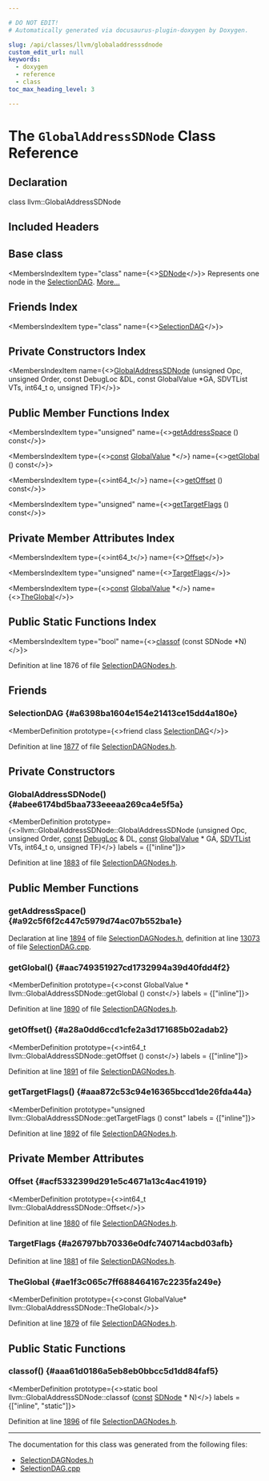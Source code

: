 ```yaml
---

# DO NOT EDIT!
# Automatically generated via docusaurus-plugin-doxygen by Doxygen.

slug: /api/classes/llvm/globaladdresssdnode
custom_edit_url: null
keywords:
  - doxygen
  - reference
  - class
toc_max_heading_level: 3

---
```





# The `GlobalAddressSDNode` Class Reference

<DoxygenPage pluginConfig={pluginConfig}>



## Declaration

<CodeBlock>class llvm::GlobalAddressSDNode</CodeBlock>

## Included Headers

<IncludesList>
<IncludesListItem
  filePath="llvm/CodeGen/SelectionDAGNodes.h"
  permalink="/docs/api/files/include/include/llvm/include/llvm/codegen/selectiondagnodes-h"
  isLocal="true" />
</IncludesList>

## Base class

<MembersIndex>

<MembersIndexItem
  type="class"
  name={<><a href="/docs/api/classes/llvm/sdnode">SDNode</a></>}>
Represents one node in the <a href="/docs/api/classes/llvm/selectiondag">SelectionDAG</a>. <a href="/docs/api/classes/llvm/sdnode/#details">More...</a>
</MembersIndexItem>

</MembersIndex>

## Friends Index

<MembersIndex>

<MembersIndexItem
  type="class"
  name={<><a href="#a6398ba1604e154e21413ce15dd4a180e">SelectionDAG</a></>}>
</MembersIndexItem>

</MembersIndex>

## Private Constructors Index

<MembersIndex>

<MembersIndexItem
  name={<><a href="#abee6174bd5baa733eeeaa269ca4e5f5a">GlobalAddressSDNode</a> (unsigned Opc, unsigned Order, const DebugLoc &amp;DL, const GlobalValue &#42;GA, SDVTList VTs, int64&#95;t o, unsigned TF)</>}>
</MembersIndexItem>

</MembersIndex>

## Public Member Functions Index

<MembersIndex>

<MembersIndexItem
  type="unsigned"
  name={<><a href="#a92c5f6f2c447c5979d74ac07b552ba1e">getAddressSpace</a> () const</>}>
</MembersIndexItem>

<MembersIndexItem
  type={<><a href="/docs/api/files/lib/lib/target/lib/target/aarch64/aarch64promoteconstant-cpp/#a90f8350fecae261c25be85d38b451bff">const</a> <a href="/docs/api/classes/llvm/globalvalue">GlobalValue</a> &#42;</>}
  name={<><a href="#aac749351927cd1732994a39d40fdd4f2">getGlobal</a> () const</>}>
</MembersIndexItem>

<MembersIndexItem
  type={<>int64&#95;t</>}
  name={<><a href="#a28a0dd6ccd1cfe2a3d171685b02adab2">getOffset</a> () const</>}>
</MembersIndexItem>

<MembersIndexItem
  type="unsigned"
  name={<><a href="#aaa872c53c94e16365bccd1de26fda44a">getTargetFlags</a> () const</>}>
</MembersIndexItem>

</MembersIndex>

## Private Member Attributes Index

<MembersIndex>

<MembersIndexItem
  type={<>int64&#95;t</>}
  name={<><a href="#acf5332399d291e5c4671a13c4ac41919">Offset</a></>}>
</MembersIndexItem>

<MembersIndexItem
  type="unsigned"
  name={<><a href="#a26797bb70336e0dfc740714acbd03afb">TargetFlags</a></>}>
</MembersIndexItem>

<MembersIndexItem
  type={<><a href="/docs/api/files/lib/lib/target/lib/target/aarch64/aarch64promoteconstant-cpp/#a90f8350fecae261c25be85d38b451bff">const</a> <a href="/docs/api/classes/llvm/globalvalue">GlobalValue</a> &#42;</>}
  name={<><a href="#ae1f3c065c7ff688464167c2235fa249e">TheGlobal</a></>}>
</MembersIndexItem>

</MembersIndex>

## Public Static Functions Index

<MembersIndex>

<MembersIndexItem
  type="bool"
  name={<><a href="#aaa61d0186a5eb8eb0bbcc5d1dd84faf5">classof</a> (const SDNode &#42;N)</>}>
</MembersIndexItem>

</MembersIndex>


Definition at line 1876 of file <a href="/docs/api/files/include/include/llvm/include/llvm/codegen/selectiondagnodes-h">SelectionDAGNodes.h</a>.

<SectionDefinition>

## Friends

### SelectionDAG {#a6398ba1604e154e21413ce15dd4a180e}

<MemberDefinition
  prototype={<>friend class <a href="/docs/api/classes/llvm/selectiondag">SelectionDAG</a></>}>

Definition at line <a href="/docs/api/files/include/include/llvm/include/llvm/codegen/selectiondagnodes-h/#l01877">1877</a> of file <a href="/docs/api/files/include/include/llvm/include/llvm/codegen/selectiondagnodes-h">SelectionDAGNodes.h</a>.
</MemberDefinition>

</SectionDefinition>

<SectionDefinition>

## Private Constructors

### GlobalAddressSDNode() {#abee6174bd5baa733eeeaa269ca4e5f5a}

<MemberDefinition
  prototype={<>llvm::GlobalAddressSDNode::GlobalAddressSDNode (unsigned Opc, unsigned Order, <a href="/docs/api/files/lib/lib/target/lib/target/aarch64/aarch64promoteconstant-cpp/#a90f8350fecae261c25be85d38b451bff">const</a> <a href="/docs/api/classes/llvm/debugloc">DebugLoc</a> &amp; DL, <a href="/docs/api/files/lib/lib/target/lib/target/aarch64/aarch64promoteconstant-cpp/#a90f8350fecae261c25be85d38b451bff">const</a> <a href="/docs/api/classes/llvm/globalvalue">GlobalValue</a> &#42; GA, <a href="/docs/api/structs/llvm/sdvtlist">SDVTList</a> VTs, int64&#95;t o, unsigned TF)</>}
  labels = {["inline"]}>

Definition at line <a href="/docs/api/files/include/include/llvm/include/llvm/codegen/selectiondagnodes-h/#l01883">1883</a> of file <a href="/docs/api/files/include/include/llvm/include/llvm/codegen/selectiondagnodes-h">SelectionDAGNodes.h</a>.
</MemberDefinition>

</SectionDefinition>

<SectionDefinition>

## Public Member Functions

### getAddressSpace() {#a92c5f6f2c447c5979d74ac07b552ba1e}

<MemberDefinition
  prototype="unsigned GlobalAddressSDNode::getAddressSpace () const">

Declaration at line <a href="/docs/api/files/include/include/llvm/include/llvm/codegen/selectiondagnodes-h/#l01894">1894</a> of file <a href="/docs/api/files/include/include/llvm/include/llvm/codegen/selectiondagnodes-h">SelectionDAGNodes.h</a>, definition at line <a href="/docs/api/files/lib/lib/codegen/lib/codegen/selectiondag/selectiondag-cpp/#l13073">13073</a> of file <a href="/docs/api/files/lib/lib/codegen/lib/codegen/selectiondag/selectiondag-cpp">SelectionDAG.cpp</a>.
</MemberDefinition>

### getGlobal() {#aac749351927cd1732994a39d40fdd4f2}

<MemberDefinition
  prototype={<>const GlobalValue &#42; llvm::GlobalAddressSDNode::getGlobal () const</>}
  labels = {["inline"]}>

Definition at line <a href="/docs/api/files/include/include/llvm/include/llvm/codegen/selectiondagnodes-h/#l01890">1890</a> of file <a href="/docs/api/files/include/include/llvm/include/llvm/codegen/selectiondagnodes-h">SelectionDAGNodes.h</a>.
</MemberDefinition>

### getOffset() {#a28a0dd6ccd1cfe2a3d171685b02adab2}

<MemberDefinition
  prototype={<>int64&#95;t llvm::GlobalAddressSDNode::getOffset () const</>}
  labels = {["inline"]}>

Definition at line <a href="/docs/api/files/include/include/llvm/include/llvm/codegen/selectiondagnodes-h/#l01891">1891</a> of file <a href="/docs/api/files/include/include/llvm/include/llvm/codegen/selectiondagnodes-h">SelectionDAGNodes.h</a>.
</MemberDefinition>

### getTargetFlags() {#aaa872c53c94e16365bccd1de26fda44a}

<MemberDefinition
  prototype="unsigned llvm::GlobalAddressSDNode::getTargetFlags () const"
  labels = {["inline"]}>

Definition at line <a href="/docs/api/files/include/include/llvm/include/llvm/codegen/selectiondagnodes-h/#l01892">1892</a> of file <a href="/docs/api/files/include/include/llvm/include/llvm/codegen/selectiondagnodes-h">SelectionDAGNodes.h</a>.
</MemberDefinition>

</SectionDefinition>

<SectionDefinition>

## Private Member Attributes

### Offset {#acf5332399d291e5c4671a13c4ac41919}

<MemberDefinition
  prototype={<>int64&#95;t llvm::GlobalAddressSDNode::Offset</>}>

Definition at line <a href="/docs/api/files/include/include/llvm/include/llvm/codegen/selectiondagnodes-h/#l01880">1880</a> of file <a href="/docs/api/files/include/include/llvm/include/llvm/codegen/selectiondagnodes-h">SelectionDAGNodes.h</a>.
</MemberDefinition>

### TargetFlags {#a26797bb70336e0dfc740714acbd03afb}

<MemberDefinition
  prototype="unsigned llvm::GlobalAddressSDNode::TargetFlags">

Definition at line <a href="/docs/api/files/include/include/llvm/include/llvm/codegen/selectiondagnodes-h/#l01881">1881</a> of file <a href="/docs/api/files/include/include/llvm/include/llvm/codegen/selectiondagnodes-h">SelectionDAGNodes.h</a>.
</MemberDefinition>

### TheGlobal {#ae1f3c065c7ff688464167c2235fa249e}

<MemberDefinition
  prototype={<>const GlobalValue&#42; llvm::GlobalAddressSDNode::TheGlobal</>}>

Definition at line <a href="/docs/api/files/include/include/llvm/include/llvm/codegen/selectiondagnodes-h/#l01879">1879</a> of file <a href="/docs/api/files/include/include/llvm/include/llvm/codegen/selectiondagnodes-h">SelectionDAGNodes.h</a>.
</MemberDefinition>

</SectionDefinition>

<SectionDefinition>

## Public Static Functions

### classof() {#aaa61d0186a5eb8eb0bbcc5d1dd84faf5}

<MemberDefinition
  prototype={<>static bool llvm::GlobalAddressSDNode::classof (<a href="/docs/api/files/lib/lib/target/lib/target/aarch64/aarch64promoteconstant-cpp/#a90f8350fecae261c25be85d38b451bff">const</a> <a href="/docs/api/classes/llvm/sdnode">SDNode</a> &#42; N)</>}
  labels = {["inline", "static"]}>

Definition at line <a href="/docs/api/files/include/include/llvm/include/llvm/codegen/selectiondagnodes-h/#l01896">1896</a> of file <a href="/docs/api/files/include/include/llvm/include/llvm/codegen/selectiondagnodes-h">SelectionDAGNodes.h</a>.
</MemberDefinition>

</SectionDefinition>

<hr/>

The documentation for this class was generated from the following files:

<ul>
<li><a href="/docs/api/files/include/include/llvm/include/llvm/codegen/selectiondagnodes-h">SelectionDAGNodes.h</a></li>
<li><a href="/docs/api/files/lib/lib/codegen/lib/codegen/selectiondag/selectiondag-cpp">SelectionDAG.cpp</a></li>
</ul>

</DoxygenPage>
